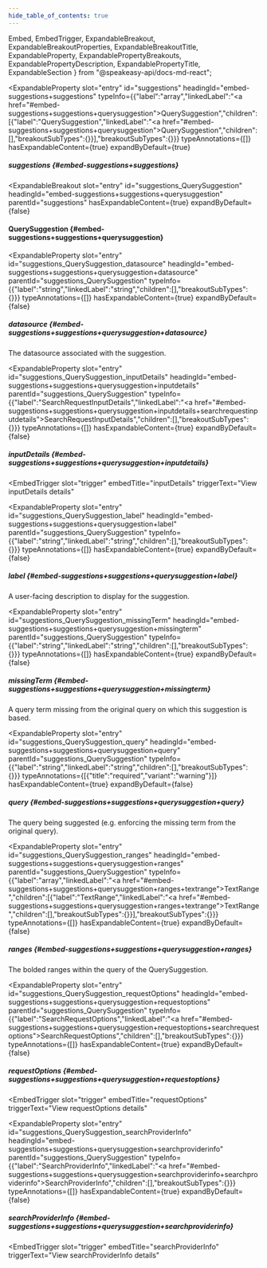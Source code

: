 ```yaml
---
hide_table_of_contents: true
---
```

  Embed,
  EmbedTrigger,
  ExpandableBreakout,
  ExpandableBreakoutProperties,
  ExpandableBreakoutTitle,
  ExpandableProperty,
  ExpandablePropertyBreakouts,
  ExpandablePropertyDescription,
  ExpandablePropertyTitle,
  ExpandableSection
} from "@speakeasy-api/docs-md-react";

<ExpandableSection>

<ExpandableProperty
  slot="entry"
  id="suggestions"
  headingId="embed-suggestions+suggestions"
  typeInfo={{"label":"array","linkedLabel":"<a href=\"#embed-suggestions+suggestions+querysuggestion\">QuerySuggestion</a>","children":[{"label":"QuerySuggestion","linkedLabel":"<a href=\"#embed-suggestions+suggestions+querysuggestion\">QuerySuggestion</a>","children":[],"breakoutSubTypes":{}}],"breakoutSubTypes":{}}}
  typeAnnotations={[]}
  hasExpandableContent={true}
  expandByDefault={true}
>

<ExpandablePropertyTitle slot="title">

##### suggestions \{#embed-suggestions+suggestions\}

</ExpandablePropertyTitle>

<ExpandablePropertyBreakouts slot="breakouts">

<ExpandableBreakout
  slot="entry"
  id="suggestions_QuerySuggestion"
  headingId="embed-suggestions+suggestions+querysuggestion"
  parentId="suggestions"
  hasExpandableContent={true}
  expandByDefault={false}
>

<ExpandableBreakoutTitle slot="title">

#### QuerySuggestion \{#embed-suggestions+suggestions+querysuggestion\}

</ExpandableBreakoutTitle>

<ExpandableBreakoutProperties slot="properties">

<ExpandableProperty
  slot="entry"
  id="suggestions_QuerySuggestion_datasource"
  headingId="embed-suggestions+suggestions+querysuggestion+datasource"
  parentId="suggestions_QuerySuggestion"
  typeInfo={{"label":"string","linkedLabel":"string","children":[],"breakoutSubTypes":{}}}
  typeAnnotations={[]}
  hasExpandableContent={true}
  expandByDefault={false}
>

<ExpandablePropertyTitle slot="title">

##### datasource \{#embed-suggestions+suggestions+querysuggestion+datasource\}

</ExpandablePropertyTitle>

<ExpandablePropertyDescription slot="description">

The datasource associated with the suggestion.

</ExpandablePropertyDescription>

</ExpandableProperty>

<ExpandableProperty
  slot="entry"
  id="suggestions_QuerySuggestion_inputDetails"
  headingId="embed-suggestions+suggestions+querysuggestion+inputdetails"
  parentId="suggestions_QuerySuggestion"
  typeInfo={{"label":"SearchRequestInputDetails","linkedLabel":"<a href=\"#embed-suggestions+suggestions+querysuggestion+inputdetails+searchrequestinputdetails\">SearchRequestInputDetails</a>","children":[],"breakoutSubTypes":{}}}
  typeAnnotations={[]}
  hasExpandableContent={true}
  expandByDefault={false}
>

<ExpandablePropertyTitle slot="title">

##### inputDetails \{#embed-suggestions+suggestions+querysuggestion+inputdetails\}

</ExpandablePropertyTitle>

<Embed slot="embed">

<EmbedTrigger
  slot="trigger"
  embedTitle="inputDetails"
  triggerText="View inputDetails details"
>

<Embedinputdetails />

</EmbedTrigger>

</Embed>

</ExpandableProperty>

<ExpandableProperty
  slot="entry"
  id="suggestions_QuerySuggestion_label"
  headingId="embed-suggestions+suggestions+querysuggestion+label"
  parentId="suggestions_QuerySuggestion"
  typeInfo={{"label":"string","linkedLabel":"string","children":[],"breakoutSubTypes":{}}}
  typeAnnotations={[]}
  hasExpandableContent={true}
  expandByDefault={false}
>

<ExpandablePropertyTitle slot="title">

##### label \{#embed-suggestions+suggestions+querysuggestion+label\}

</ExpandablePropertyTitle>

<ExpandablePropertyDescription slot="description">

A user-facing description to display for the suggestion.

</ExpandablePropertyDescription>

</ExpandableProperty>

<ExpandableProperty
  slot="entry"
  id="suggestions_QuerySuggestion_missingTerm"
  headingId="embed-suggestions+suggestions+querysuggestion+missingterm"
  parentId="suggestions_QuerySuggestion"
  typeInfo={{"label":"string","linkedLabel":"string","children":[],"breakoutSubTypes":{}}}
  typeAnnotations={[]}
  hasExpandableContent={true}
  expandByDefault={false}
>

<ExpandablePropertyTitle slot="title">

##### missingTerm \{#embed-suggestions+suggestions+querysuggestion+missingterm\}

</ExpandablePropertyTitle>

<ExpandablePropertyDescription slot="description">

A query term missing from the original query on which this suggestion is based.

</ExpandablePropertyDescription>

</ExpandableProperty>

<ExpandableProperty
  slot="entry"
  id="suggestions_QuerySuggestion_query"
  headingId="embed-suggestions+suggestions+querysuggestion+query"
  parentId="suggestions_QuerySuggestion"
  typeInfo={{"label":"string","linkedLabel":"string","children":[],"breakoutSubTypes":{}}}
  typeAnnotations={[{"title":"required","variant":"warning"}]}
  hasExpandableContent={true}
  expandByDefault={false}
>

<ExpandablePropertyTitle slot="title">

##### query \{#embed-suggestions+suggestions+querysuggestion+query\}

</ExpandablePropertyTitle>

<ExpandablePropertyDescription slot="description">

The query being suggested (e.g. enforcing the missing term from the original query).

</ExpandablePropertyDescription>

</ExpandableProperty>

<ExpandableProperty
  slot="entry"
  id="suggestions_QuerySuggestion_ranges"
  headingId="embed-suggestions+suggestions+querysuggestion+ranges"
  parentId="suggestions_QuerySuggestion"
  typeInfo={{"label":"array","linkedLabel":"<a href=\"#embed-suggestions+suggestions+querysuggestion+ranges+textrange\">TextRange</a>","children":[{"label":"TextRange","linkedLabel":"<a href=\"#embed-suggestions+suggestions+querysuggestion+ranges+textrange\">TextRange</a>","children":[],"breakoutSubTypes":{}}],"breakoutSubTypes":{}}}
  typeAnnotations={[]}
  hasExpandableContent={true}
  expandByDefault={false}
>

<ExpandablePropertyTitle slot="title">

##### ranges \{#embed-suggestions+suggestions+querysuggestion+ranges\}

</ExpandablePropertyTitle>

<ExpandablePropertyDescription slot="description">

The bolded ranges within the query of the QuerySuggestion.

</ExpandablePropertyDescription>

<Embed slot="embed">

<EmbedTrigger slot="trigger" embedTitle="ranges" triggerText="View ranges details">

<Embedranges />

</EmbedTrigger>

</Embed>

</ExpandableProperty>

<ExpandableProperty
  slot="entry"
  id="suggestions_QuerySuggestion_requestOptions"
  headingId="embed-suggestions+suggestions+querysuggestion+requestoptions"
  parentId="suggestions_QuerySuggestion"
  typeInfo={{"label":"SearchRequestOptions","linkedLabel":"<a href=\"#embed-suggestions+suggestions+querysuggestion+requestoptions+searchrequestoptions\">SearchRequestOptions</a>","children":[],"breakoutSubTypes":{}}}
  typeAnnotations={[]}
  hasExpandableContent={true}
  expandByDefault={false}
>

<ExpandablePropertyTitle slot="title">

##### requestOptions \{#embed-suggestions+suggestions+querysuggestion+requestoptions\}

</ExpandablePropertyTitle>

<Embed slot="embed">

<EmbedTrigger
  slot="trigger"
  embedTitle="requestOptions"
  triggerText="View requestOptions details"
>

<Embedrequestoptions />

</EmbedTrigger>

</Embed>

</ExpandableProperty>

<ExpandableProperty
  slot="entry"
  id="suggestions_QuerySuggestion_searchProviderInfo"
  headingId="embed-suggestions+suggestions+querysuggestion+searchproviderinfo"
  parentId="suggestions_QuerySuggestion"
  typeInfo={{"label":"SearchProviderInfo","linkedLabel":"<a href=\"#embed-suggestions+suggestions+querysuggestion+searchproviderinfo+searchproviderinfo\">SearchProviderInfo</a>","children":[],"breakoutSubTypes":{}}}
  typeAnnotations={[]}
  hasExpandableContent={true}
  expandByDefault={false}
>

<ExpandablePropertyTitle slot="title">

##### searchProviderInfo \{#embed-suggestions+suggestions+querysuggestion+searchproviderinfo\}

</ExpandablePropertyTitle>

<Embed slot="embed">

<EmbedTrigger
  slot="trigger"
  embedTitle="searchProviderInfo"
  triggerText="View searchProviderInfo details"
>

<Embedsearchproviderinfo />

</EmbedTrigger>

</Embed>

</ExpandableProperty>

</ExpandableBreakoutProperties>

</ExpandableBreakout>

</ExpandablePropertyBreakouts>

</ExpandableProperty>

</ExpandableSection>